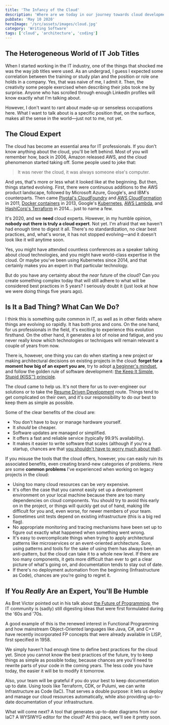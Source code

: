 ```yaml
---
title: 'The Infancy of the Cloud'
description: 'Where are we today in our journey towards cloud development?'
pubDate: 'May 10 2020'
heroImage: '/src/assets/images/cloud.jpg'
category: 'Writing Software'
tags: ['cloud', 'architecture', 'coding']
---
```


## The Heterogeneous World of IT Job Titles

When I started working in the IT industry, one of the things that shocked me was the way job titles were used. As an undergrad, I guess I expected some correlation between the training or study plan and the position or role one holds in a company. Yes, that was naive of me, I admit it. Then, the creativity some people exercised when describing their jobs took me by surprise. Anyone who has scrolled through enough LinkedIn profiles will know exactly what I'm talking about.

However, I don't want to rant about made-up or senseless occupations here. What I want to talk about is a specific position that, on the surface, makes all the sense in the world—just not to me, not yet.

## The Cloud Expert

The cloud has become an essential area for IT professionals. If you don't know anything about the cloud, you'll be left behind. Most of you will remember how, back in 2006, Amazon released AWS, and the cloud phenomenon started taking off. Some people used to joke that:

> It was never the cloud, it was always someone else's computer.

And yes, that's more or less what it looked like at the beginning. But then, things started evolving. First, there were continuous additions to the AWS product landscape, followed by Microsoft Azure, Google's, and IBM's counterparts. Then came [Pivotal's CloudFoundry](https://en.wikipedia.org/wiki/Cloud_Foundry) and [AWS CloudFormation](https://aws.amazon.com/blogs/aws/category/management-tools/aws-cloudformation/) in 2011, [Docker containers](<https://en.wikipedia.org/wiki/Docker_(software)>) in 2013, Google's [Kubernetes](https://en.wikipedia.org/wiki/Kubernetes), [AWS Lambda](https://en.wikipedia.org/wiki/AWS_Lambda), and [HashiCorp's Terraform](<https://en.wikipedia.org/wiki/Terraform_(software)>) in 2014… just to name a few.

It's 2020, and we **need** cloud experts. However, in my humble opinion, **nobody out there is truly a cloud expert**. Not yet. I'm afraid that we haven't had enough time to digest it all. There's no standardization, no clear best practices, and, what's worse, it has not stopped evolving—and it doesn't look like it will anytime soon.

Yes, you might have attended countless conferences as a speaker talking about cloud technologies, and you might have world-class expertise in the cloud. Or maybe you've been using Kubernetes since 2014, and that certainly makes you an expert in that particular technology.

But do you have any certainty about the _near_ future of the cloud? Can you create something complex today that will still adhere to what will be considered best practices in 5 years? I seriously doubt it (just look at how we were doing things five years ago).

## Is It a Bad Thing? What Can We Do?

I think this is something quite common in IT, as well as in other fields where things are evolving so rapidly. It has both pros and cons. On the one hand, for us professionals in the field, it's exciting to experience this evolution firsthand. On the other hand, it generates a lot of noise and fatigue, and you never really know which technologies or techniques will remain relevant a couple of years from now.

There is, however, one thing you can do when starting a new project or making architectural decisions on existing projects in the cloud: **forget for a moment how big of an expert you are**, try to adopt [a beginner's mindset](https://www.creativehuddle.co.uk/how-to-adopt-a-beginners-mindset), and follow the golden rule of software development: [the Keep It Simple, Stupid (KISS™) principle](https://en.wikipedia.org/wiki/KISS_principle).

The cloud came to help us. It's not there for us to over-engineer our solutions or to take the [Resume Driven Development](http://radar.oreilly.com/2014/10/resume-driven-development.html) route. Things tend to get complicated on their own, and it's our responsibility to do our best to keep them as simple as possible.

Some of the clear benefits of the cloud are:

- You don't have to buy or manage hardware yourself.
- It _should_ be cheaper.
- Software updates are managed or simplified.
- It offers a fast and reliable service (typically 99.9% availability).
- It makes it easier to write software that scales (although if you're a startup, chances are that [you shouldn't have to worry much about that](http://paulgraham.com/ds.html)).

If you misuse the tools that the cloud offers, however, you can easily ruin its associated benefits, even creating brand-new categories of problems. Here are some **common problems** I've experienced when working on legacy projects in the cloud:

- Using too many cloud resources can be _very_ expensive.
- It's often the case that you cannot easily set up a development environment on your local machine because there are too many dependencies on cloud components. You should try to avoid this early on in the project, or things will quickly get out of hand, making life difficult for you and, even worse, for newer members of your team.
- Sometimes unit tests depend on existing infrastructure (this is a big red flag).
- No appropriate monitoring and tracing mechanisms have been set up to figure out exactly what happened when something went wrong.
- It's easy to overcomplicate things when trying to apply architectural patterns like microservices or an event-oriented architecture. Sure, using patterns and tools for the sake of using them has always been an anti-pattern, but the cloud can take it to a whole new level. If there are too many components, it gets more difficult than ever to get a clear picture of what's going on, and documentation tends to stay out of date.
- If there's no deployment automation from the beginning (Infrastructure as Code), chances are you're going to regret it.

## If You _Really_ Are an Expert, You'll Be Humble

As Bret Victor pointed out in his talk about [the Future of Programming](https://www.youtube.com/watch?v=8pTEmbeENF4), the IT community is (sadly) still digesting ideas that were first formulated during the '60s and '70s.

A good example of this is the renewed interest in Functional Programming and how mainstream Object-Oriented languages like Java, C#, and C++ have recently incorporated FP concepts that were already available in LISP, first specified in 1958.

We simply haven't had enough time to define best practices for the cloud yet. Since you cannot know the best practices of the future, try to keep things as simple as possible today, because chances are you'll need to rewrite parts of your code in the coming years. The less code you have today, the easier it will be to modify it tomorrow.

Also, your team will be grateful if you do your best to keep documentation up to date. Using tools like Terraform, CDK, or Pulumi, we can write Infrastructure as Code (IaC). That serves a double purpose: it lets us deploy and manage our cloud resources automatically, while also providing up-to-date documentation of your infrastructure.

What will come next? A tool that generates up-to-date diagrams from our IaC? A WYSIWYG editor for the cloud? At this pace, we'll see it pretty soon.
